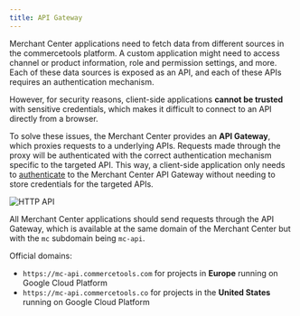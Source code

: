 ```yaml
---
title: API Gateway
---
```


Merchant Center applications need to fetch data from different sources in the commercetools platform. A custom application might need to access channel or product information, role and permission settings, and more. Each of these data sources is exposed as an API, and each of these APIs requires an authentication mechanism.

However, for security reasons, client-side applications **cannot be trusted** with sensitive credentials, which makes it difficult to connect to an API directly from a browser.

To solve these issues, the Merchant Center provides an **API Gateway**, which proxies requests to a underlying APIs. Requests made through the proxy will be authenticated with the correct authentication mechanism specific to the targeted API. This way, a client-side application only needs to [authenticate](#authentication) to the Merchant Center API Gateway without needing to store credentials for the targeted APIs.

![HTTP API](/assets/custom-applications/mc-http-api.png)

All Merchant Center applications should send requests through the API Gateway, which is available at the same domain of the Merchant Center but with the `mc` subdomain being `mc-api`.

Official domains:

- `https://mc-api.commercetools.com` for projects in **Europe** running on Google Cloud Platform
- `https://mc-api.commercetools.co` for projects in the **United States** running on Google Cloud Platform
